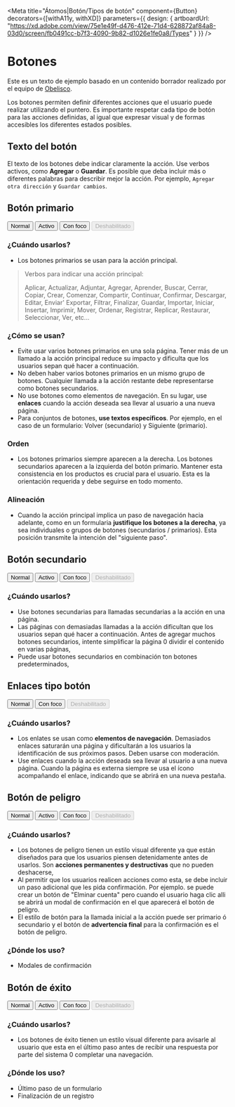 <!-- Addons -->

<!-- Component -->

<Meta
  title="Átomos|Botón/Tipos de botón"
  component={Button}
  decorators={[withA11y, withXD]}
  parameters={{ design: { artboardUrl: "https://xd.adobe.com/view/75e1e49f-d476-412e-71d4-628872af84a8-03d0/screen/fb0491cc-b7f3-4090-9b82-d1026e1fe0a8/Types" } }} />


# Botones

Este es un texto de ejemplo basado en un contenido borrador realizado por el equipo de [Obelisco](https://github.com/gcba/obelisco).

Los botones permiten definir diferentes acciones que el usuario puede realizar utilizando el puntero.
Es importante respetar cada tipo de botón para las acciones definidas, al igual que expresar visual y de formas accesibles los diferentes estados posibles.

## Texto del botón

El texto de los botones debe indicar claramente la acción. Use verbos activos, como **Agregar** o **Guardar**. Es posible que deba incluir más o diferentes palabras para describir mejor la acción. Por ejemplo, `Agregar otra dirección` y `Guardar cambios`.

## Botón primario

<Preview>
  <Story name="Botón principal">
    <div className="docs-buttons-wrapper">
      <Button type="primary">Normal</Button>
      <Button type="primary" className="active">Activo</Button>
      <Button type="primary" className="focus">Con foco</Button>
      <Button type="primary" disabled={true}>Deshabilitado</Button>
    </div>
  </Story>
</Preview>

### ¿Cuándo usarlos?

- Los botones primarios se usan para la acción principal.

> Verbos para indicar una acción principal:
>
> Aplicar, Actualizar, Adjuntar, Agregar, Aprender, Buscar, Cerrar, Copiar, Crear, Comenzar, Compartir, Continuar, Confirmar, Descargar, Editar, Enviar' Exportar, Filtrar, Finalizar, Guardar, Importar, Iniciar, Insertar, Imprimir, Mover, Ordenar, Registrar, Replicar, Restaurar, Seleccionar, Ver, etc...

### ¿Cómo se usan?

- Evite usar varios botones primarios en una sola página. Tener más de un llamado a la acción principal reduce su impacto y dificulta que los usuarios sepan qué hacer a continuación.
- No deben haber varios botones primarios en un mismo grupo de botones. Cualquier llamada a la acción restante debe representarse como botones secundarios.
- No use botones como elementos de navegación. En su lugar, use **enlaces** cuando la acción deseada sea llevar al usuario a una nueva página.
- Para conjuntos de botones, **use textos específicos**. Por ejemplo, en el caso de un formulario: Volver (secundario) y Siguiente (primario).

### Orden

- Los botones primarios siempre aparecen a la derecha. Los botones secundarios aparecen a la izquierda del botón primario. Mantener esta consistencia en los productos es crucial para el usuario. Esta es la orientación requerida y debe seguirse en todo momento.

### Alineación

- Cuando la acción principal implica un paso de navegación hacia adelante, como en un formularia **justifique los botones a la derecha**, ya sea individuales o grupos de botones (secundarios / primarios). Esta posición transmite la intención del "siguiente paso".


## Botón secundario

<Preview>
  <Story name="Botón secundario">
    <div className="docs-buttons-wrapper">
      <Button type="secondary">Normal</Button>
      <Button type="secondary" className="active">Activo</Button>
      <Button type="secondary" className="focus">Con foco</Button>
      <Button type="secondary" disabled={true}>Deshabilitado</Button>
    </div>
  </Story>
</Preview>

### ¿Cuándo usarlos?

- Use botones secundarias para llamadas secundarias a la acción en una página.
- Las páginas con demasiadas llamadas a la acción dificultan que los usuarios sepan qué hacer a continuación. Antes de agregar muchos botones secundarios, intente simplificar la página 0 dividir el contenido en varias páginas,
- Puede usar botones secundarios en combinación ton botones predeterminados,


## Enlaces tipo botón

<Preview>
  <Story name="Botón tipo enlace">
    <div className="docs-buttons-wrapper">
      <Button type="link">Normal</Button>
      <Button type="link" className="focus">Con foco</Button>
      <Button type="link" disabled={true}>Deshabilitado</Button>
    </div>
  </Story>
</Preview>

### ¿Cuándo usarlos?

- Los enlates se usan como **elementos de navegación**. Demasiados enlaces saturarán una página y dificultarán a los usuarios la identificación de sus próximos pasos. Deben usarse con moderación.
- Use enlaces cuando la acción deseada sea llevar al usuario a una nueva página. Cuando la página es externa siempre se usa el ícono acompañando el enlace, indicando que se abrirá en una nueva pestaña.


## Botón de peligro

<Preview>
  <Story name="Botón de peligro">
    <div className="docs-buttons-wrapper">
      <Button type="danger">Normal</Button>
      <Button type="danger" className="active">Activo</Button>
      <Button type="danger" className="focus">Con foco</Button>
      <Button type="danger" disabled={true}>Deshabilitado</Button>
    </div>
  </Story>
</Preview>

### ¿Cuándo usarlos?

- Los botones de peligro tienen un estilo visual diferente ya que están diseñados para que los usuarios piensen detenidamente antes de usarlos. Son **acciones permanentes y destructivas** que no pueden deshacerse,
- Al permitir que los usuarios realicen acciones como esta, se debe incluir un paso adicional que les pida confirmación. Por ejemplo. se puede crear un botón de "Elminar cuenta" pero cuando el usuario haga clic alli se abrirá un modal de confirmación en el que aparecerá el botón de peligro.
- El estilo de botón para la llamada inicial a la acción puede ser primario ó secundario y el botón de **advertencia final** para la confirmación es el botón de peligro.

### ¿Dónde los uso?

- Modales de confirmación


## Botón de éxito

<Preview>
  <Story name="Botón de éxito">
    <div className="docs-buttons-wrapper">
      <Button type="success">Normal</Button>
      <Button type="success" className="active">Activo</Button>
      <Button type="success" className="focus">Con foco</Button>
      <Button type="success" disabled={true}>Deshabilitado</Button>
    </div>
  </Story>
</Preview>

### ¿Cuándo usarlos?

- Los botones de éxito tienen un estilo visual diferente para avisarle al usuario que esta en el último paso antes de recibir una respuesta por parte del sistema 0 completar una navegación.

### ¿Dónde los uso?

- Último paso de un formulario
- Finalización de un registro
